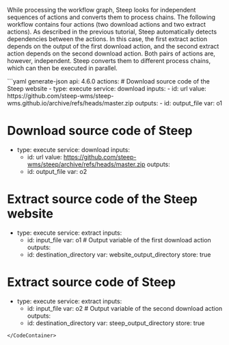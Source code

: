 While processing the workflow graph, Steep looks for independent sequences of actions and converts them to <DocsLink href="#process-chains">process chains</DocsLink>. The following workflow contains four actions (two download actions and two extract actions). As described in the previous tutorial, Steep automatically detects dependencies between the actions. In this case, the first extract action depends on the output of the first download action, and the second extract action depends on the second download action. Both pairs of actions are, however, independent. Steep <DocsLink href="#workflow-scheduling">converts them to different process chains</DocsLink>, which can then be executed in parallel.

<CodeContainer title="download-independent-actions.yaml">
```yaml generate-json
api: 4.6.0
actions:
  # Download source code of the Steep website
  - type: execute
    service: download
    inputs:
      - id: url
        value: https://github.com/steep-wms/steep-wms.github.io/archive/refs/heads/master.zip
    outputs:
      - id: output_file
        var: o1

  # Download source code of Steep
  - type: execute
    service: download
    inputs:
      - id: url
        value: https://github.com/steep-wms/steep/archive/refs/heads/master.zip
    outputs:
      - id: output_file
        var: o2

  # Extract source code of the Steep website
  - type: execute
    service: extract
    inputs:
      - id: input_file
        var: o1   # Output variable of the first download action
    outputs:
      - id: destination_directory
        var: website_output_directory
        store: true

  # Extract source code of Steep
  - type: execute
    service: extract
    inputs:
      - id: input_file
        var: o2   # Output variable of the second download action
    outputs:
      - id: destination_directory
        var: steep_output_directory
        store: true
```
</CodeContainer>
